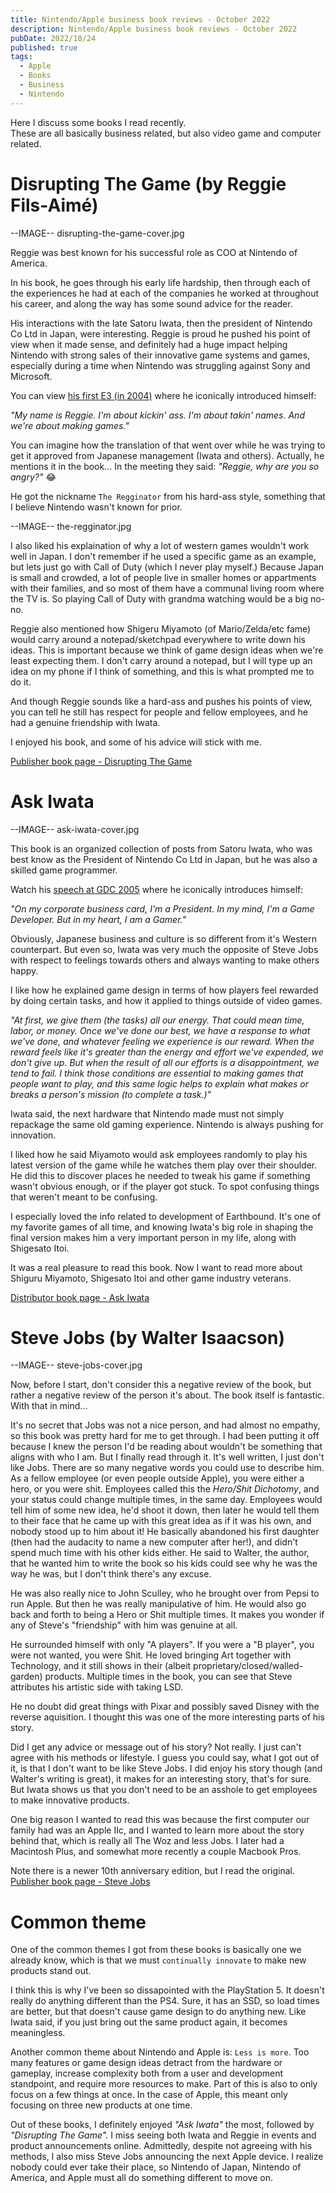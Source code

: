 ```yaml
---
title: Nintendo/Apple business book reviews - October 2022
description: Nintendo/Apple business book reviews - October 2022
pubDate: 2022/10/24
published: true
tags:
  - Apple
  - Books
  - Business
  - Nintendo
---
```



Here I discuss some books I read recently.  
These are all basically business related, but also video game and computer related.

# Disrupting The Game (by Reggie Fils-Aimé)

<span class="hide">--IMAGE-- disrupting-the-game-cover.jpg</span>
<RespImg src={img_disrupting_the_game_cover} alt="Reggie Fils-Aimé's book, Disrupting the Game | center" publicurl="/img/blog/2022/10/disrupting-the-game-cover.jpg" width="200" />

Reggie was best known for his successful role as COO at Nintendo of America.

In his book, he goes through his early life hardship, then through each of the experiences he had at each of the companies he worked at throughout his career, and along the way has some sound advice for the reader.

His interactions with the late Satoru Iwata, then the president of Nintendo Co Ltd in Japan, were interesting. Reggie is proud he pushed his point of view when it made sense, and definitely had a huge impact helping Nintendo with strong sales of their innovative game systems and games, especially during a time when Nintendo was struggling against Sony and Microsoft.

You can view [his first E3 (in 2004)](https://www.youtube.com/watch?v=89GB6bC9_N4) where he iconically introduced himself:

*"My name is Reggie. I'm about kickin' ass. I'm about takin' names. And we're about making games."*

You can imagine how the translation of that went over while he was trying to get it approved from Japanese management (Iwata and others). Actually, he mentions it in the book... In the meeting they said: *"Reggie, why are you so angry?"* 😂

He got the nickname `The Regginator` from his hard-ass style, something that I believe Nintendo wasn't known for prior.

<span class="hide">--IMAGE-- the-regginator.jpg</span>
<RespImg src={img_the_regginator} alt="The Regginator | center" publicurl="/img/blog/2022/10/the-regginator.jpg" width="800" />

I also liked his explaination of why a lot of western games wouldn't work well in Japan. I don't remember if he used a specific game as an example, but lets just go with Call of Duty (which I never play myself.) Because Japan is small and crowded, a lot of people live in smaller homes or appartments with their families, and so most of them have a communal living room where the TV is. So playing Call of Duty with grandma watching would be a big no-no.

Reggie also mentioned how Shigeru Miyamoto (of Mario/Zelda/etc fame) would carry around a notepad/sketchpad everywhere to write down his ideas. This is important because we think of game design ideas when we're least expecting them. I don't carry around a notepad, but I will type up an idea on my phone if I think of something, and this is what prompted me to do it.

And though Reggie sounds like a hard-ass and pushes his points of view, you can tell he still has respect for people and fellow employees, and he had a genuine friendship with Iwata.

I enjoyed his book, and some of his advice will stick with me.

[Publisher book page - Disrupting The Game](https://www.harpercollinsleadership.com/9781400226672/disrupting-the-game/)

# Ask Iwata

<span class="hide">--IMAGE-- ask-iwata-cover.jpg</span>
<RespImg src={img_ask_iwata_cover} alt="Book about Satoru Iwata | center" publicurl="/img/blog/2022/10/ask-iwata-cover.jpg" width="200" />

This book is an organized collection of posts from Satoru Iwata, who was best know as the President of Nintendo Co Ltd in Japan, but he was also a skilled game programmer.

Watch his [speech at GDC 2005](https://www.youtube.com/watch?v=RMrj8gdUfCU) where he iconically introduces himself:

*"On my corporate business card, I'm a President. In my mind, I'm a Game Developer. But in my heart, I am a Gamer."*

Obviously, Japanese business and culture is so different from it's Western counterpart. But even so, Iwata was very much the opposite of Steve Jobs with respect to feelings towards others and always wanting to make others happy.

I like how he explained game design in terms of how players feel rewarded by doing certain tasks, and how it applied to things outside of video games.

*"At first, we give them (the tasks) all our energy. That could mean time, labor, or money. Once we've done our best, we have a response to what we've done, and whatever feeling we experience is our reward.
When the reward feels like it's greater than the energy and effort we've expended, we don't give up. But when the result of all our efforts is a disappointment, we tend to fail.
I think those conditions are essential to making games that people want to play, and this same logic helps to explain what makes or breaks a person's mission (to complete a task.)"*

Iwata said, the next hardware that Nintendo made must not simply repackage the same old gaming experience. Nintendo is always pushing for innovation.

I liked how he said Miyamoto would ask employees randomly to play his latest version of the game while he watches them play over their shoulder. He did this to discover places he needed to tweak his game if something wasn't obvious enough, or if the player got stuck. To spot confusing things that weren't meant to be confusing.

I especially loved the info related to development of Earthbound. It's one of my favorite games of all time, and knowing Iwata's big role in shaping the final version makes him a very important person in my life, along with Shigesato Itoi.

It was a real pleasure to read this book. Now I want to read more about Shiguru Miyamoto, Shigesato Itoi and other game industry veterans.

[Distributor book page - Ask Iwata](https://www.simonandschuster.com/books/Ask-Iwata/Sam-Bett/9781974721542)

# Steve Jobs (by Walter Isaacson)

<span class="hide">--IMAGE-- steve-jobs-cover.jpg</span>
<RespImg src={img_steve_jobs_cover} alt="Book about Steve Jobs | center" publicurl="/img/blog/2022/10/steve-jobs-cover.jpg" width="200" />

Now, before I start, don't consider this a negative review of the book, but rather a negative review of the person it's about. The book itself is fantastic. With that in mind...

It's no secret that Jobs was not a nice person, and had almost no empathy, so this book was pretty hard for me to get through. I had been putting it off because I knew the person I'd be reading about wouldn't be something that aligns with who I am. But I finally read through it. It's well written, I just don't like Jobs. There are so many negative words you could use to describe him. As a fellow employee (or even people outside Apple), you were either a hero, or you were shit. Employees called this the *Hero/Shit Dichotomy*, and your status could change multiple times, in the same day. Employees would tell him of some new idea, he'd shoot it down, then later he would tell them to their face that he came up with this great idea as if it was his own, and nobody stood up to him about it! He basically abandoned his first daughter (then had the audacity to name a new computer after her!), and didn't spend much time with his other kids either. He said to Walter, the author, that he wanted him to write the book so his kids could see why he was the way he was, but I don't think there's any excuse.

He was also really nice to John Sculley, who he brought over from Pepsi to run Apple. But then he was really manipulative of him. He would also go back and forth to being a Hero or Shit multiple times. It makes you wonder if any of Steve's "friendship" with him was genuine at all.

He surrounded himself with only "A players". If you were a "B player", you were not wanted, you were Shit. He loved bringing Art together with Technology, and it still shows in their (albeit proprietary/closed/walled-garden) products. Multiple times in the book, you can see that Steve attributes his artistic side with taking LSD.

He no doubt did great things with Pixar and possibly saved Disney with the reverse aquisition. I thought this was one of the more interesting parts of his story.

Did I get any advice or message out of his story? Not really. I just can't agree with his methods or lifestyle. I guess you could say, what I got out of it, is that I don't want to be like Steve Jobs. I did enjoy his story though (and Walter's writing is great), it makes for an interesting story, that's for sure. But Iwata shows us that you don't need to be an asshole to get employees to make innovative products.

One big reason I wanted to read this was because the first computer our family had was an Apple IIc, and I wanted to learn more about the story behind that, which is really all The Woz and less Jobs. I later had a Macintosh Plus, and somewhat more recently a couple Macbook Pros.

Note there is a newer 10th anniversary edition, but I read the original.  
[Publisher book page - Steve Jobs](https://www.simonandschuster.com/books/Steve-Jobs/Walter-Isaacson/9781982176860)

# Common theme

One of the common themes I got from these books is basically one we already know, which is that we must `continually innovate` to make new products stand out.

I think this is why I've been so dissapointed with the PlayStation 5. It doesn't really do anything different than the PS4. Sure, it has an SSD, so load times are better, but that doesn't cause game design to do anything new. Like Iwata said, if you just bring out the same product again, it becomes meaningless.

Another common theme about Nintendo and Apple is: `Less is more`. Too many features or game design ideas detract from the hardware or gameplay, increase complexity both from a user and development standpoint, and require more resources to make. Part of this is also to only focus on a few things at once. In the case of Apple, this meant only focusing on three new products at one time.

Out of these books, I definitely enjoyed *"Ask Iwata"* the most, followed by *"Disrupting The Game".* I miss seeing both Iwata and Reggie in events and product announcements online. Admittedly, despite not agreeing with his methods, I also miss Steve Jobs announcing the next Apple device. I realize nobody could ever take their place, so Nintendo of Japan, Nintendo of America, and Apple must all do something different to move on.
